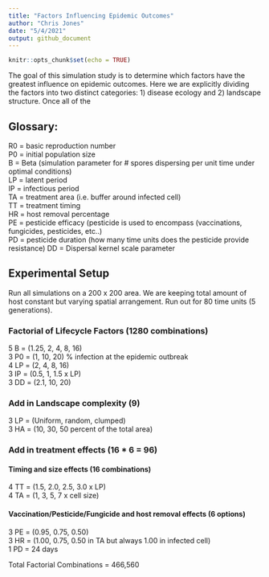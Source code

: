 ```yaml
---
title: "Factors Influencing Epidemic Outcomes"
author: "Chris Jones"
date: "5/4/2021"
output: github_document
---
```


```r
knitr::opts_chunk$set(echo = TRUE)
```

	
The goal of this simulation study is to determine which factors have the greatest influence on epidemic outcomes. Here we are explicitly dividing the factors into two distinct categories: 1) disease ecology and 2) landscape structure. Once all of the 

## Glossary:
R0 = basic reproduction number\
P0 = initial population size\
B = Beta (simulation parameter for # spores dispersing per unit time under optimal conditions)\
LP = latent period\
IP = infectious period\
TA = treatment area (i.e. buffer around infected cell)\
TT = treatment timing\
HR =  host removal percentage\
PE = pesticide efficacy (pesticide is used to encompass (vaccinations, fungicides, pesticides, etc..)\
PD = pesticide duration (how many time units does the pesticide provide resistance)
DD = Dispersal kernel scale parameter 

## Experimental Setup
Run all simulations on a 200 x 200 area. We are keeping total amount of host constant but varying spatial arrangement.
Run out for 80 time units (5 generations).

### Factorial of Lifecycle Factors (1280 combinations)
5 B = (1.25, 2, 4, 8, 16)\
3 P0 = (1, 10, 20) % infection at the epidemic outbreak\
4 LP = (2, 4, 8, 16)\
3 IP = (0.5, 1, 1.5 x LP)\
3 DD = (2.1, 10, 20)

### Add in Landscape complexity (9)
3 LP = (Uniform, random, clumped)\
3 HA = (10, 30, 50 percent of the total area)

### Add in treatment effects (16 * 6 = 96)
#### Timing and size effects (16 combinations)
4 TT = (1.5, 2.0, 2.5, 3.0 x LP)\
4 TA = (1, 3, 5, 7 x cell size)

#### Vaccination/Pesticide/Fungicide and host removal effects (6 options)
3 PE = (0.95, 0.75, 0.50)\
3 HR = (1.00, 0.75, 0.50 in TA but always 1.00 in infected cell)\
1 PD = 24 days

Total Factorial Combinations = 466,560 


```r

```



```r

```

